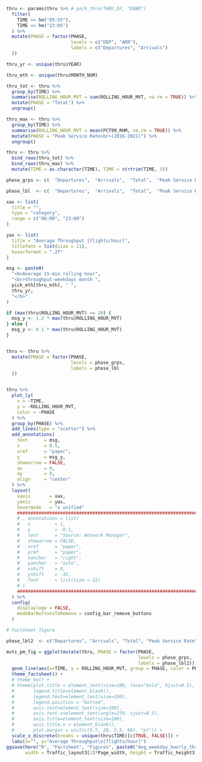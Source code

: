 
```r

thru <- params$thru %>% # pack_thru(THRU_DF, "EBBR")
  filter(
    TIME >= hm("05:55"),
    TIME <= hm("23:05")
  ) %>%
  mutate(PHASE = factor(PHASE,
                        levels = c("DEP", "ARR"),
                        labels = c("Departures", "Arrivals")
  ))

thru_yr <- unique(thru$YEAR)

thru_mth <- unique(thru$MONTH_NUM)

thru_tot <- thru %>%
  group_by(TIME) %>%
  summarise(ROLLING_HOUR_MVT = sum(ROLLING_HOUR_MVT, na.rm = TRUE)) %>%
  mutate(PHASE = "Total") %>%
  ungroup()

thru_max <- thru %>%
  group_by(TIME) %>%
  summarise(ROLLING_HOUR_MVT = mean(PCT99_RHM, na.rm = TRUE)) %>%
  mutate(PHASE = "Peak Service Rate<br>(2016-2021)") %>%
  ungroup()

thru <- thru %>%
  bind_rows(thru_tot) %>%
  bind_rows(thru_max) %>%
  mutate(TIME = as.character(TIME), TIME = strtrim(TIME, 5))

phase_grps <- c(  "Departures",  "Arrivals",  "Total",  "Peak Service Rate<br>(2016-2021)")

phase_lbl  <- c(  "Departures",  "Arrivals",  "Total",  "Peak Service Rate<br>(2016-2021)")

xax <- list(
  title = "",
  type = "category",
  range = c("06:00", "23:00")
)

yax <- list(
  title = "Average Throughput [flights/hour]",
  titlefont = list(size = 11),
  hoverformat = ".2f"
)

msg <- paste0(
  "<b>Average 15-min rolling hour",
  "<br>throughput-weekdays month ",
  pick_mth[thru_mth], " ",
  thru_yr,
  "</b>"
)

if (max(thru$ROLLING_HOUR_MVT) <= 20) {
  msg_y <- 1.2 * max(thru$ROLLING_HOUR_MVT)
} else {
  msg_y <- 0.1 * max(thru$ROLLING_HOUR_MVT)
}


thru <- thru %>%
  mutate(PHASE = factor(PHASE,
                        levels = phase_grps,
                        labels = phase_lbl
  ))


thru %>%
  plot_ly(
    x = ~TIME,
    y = ~ROLLING_HOUR_MVT,
    color = ~PHASE
  ) %>%
  group_by(PHASE) %>%
  add_lines(type = "scatter") %>%
  add_annotations(
    text      = msg,
    x         = 0.5,
    xref      = "paper",
    y         = msg_y,
    showarrow = FALSE,
    ax        = 0,
    ay        = 0,
    align     = "center"
  ) %>%
  layout(
    xaxis       = xax,
    yaxis       = yax,
    hovermode   = "x unified"
    ##############################################################################
    # , annotations = list(
    #   x         = 1,
    #   y         = -0.1,
    #   text      = "Source: Network Manager",
    #   showarrow = FALSE,
    #   xref      = "paper",
    #   yref      = "paper",
    #   xanchor   = "right",
    #   yanchor   = "auto",
    #   xshift    = 0,
    #   yshift    = -35,
    #   font      = list(size = 12)
    # )
    ##############################################################################
  ) %>%
  config(
    displaylogo = FALSE,
    modeBarButtonsToRemove = config_bar_remove_buttons
  )

```

```r

# Factsheet figure

phase_lbl2  <- c("Departures", "Arrivals", "Total", "Peak Service Rate\n(2016-2021)")

mvts_pm_fig = ggplot(mutate(thru, PHASE = factor(PHASE,
                                                 levels = phase_grps,
                                                 labels = phase_lbl2))) +
  geom_line(aes(x=TIME, y = ROLLING_HOUR_MVT, group = PHASE, color = PHASE), size=linesize_factsheet) +
  theme_factsheet() +
  # theme_bw() +
  # theme(plot.title = element_text(size=100, face="bold", hjust=0.5),
  #       legend.title=element_blank(),
  #       legend.text=element_text(size=100),
  #       legend.position = "bottom",
  #       axis.text=element_text(size=100),
  #       axis.text.x=element_text(angle=270, vjust=0.5),
  #       axis.title=element_text(size=100),
  #       axis.title.x = element_blank(),
  #       plot.margin = unit(c(5.5, 20, 5.5, 60), "pt")) +
  scale_x_discrete(breaks = unique(thru$TIME)[c(TRUE, FALSE)]) +
  labs(x="", y="Average Throughput\n[flights/hour]")
ggsave(here("R", "Factsheet", "Figures", paste0("Avg_weekday_hourly_throughput_", params$icao, ".png")), 
       width = Traffic_layout3[1]*Page_width, height = Traffic_height3, units = "cm", dpi=100, limitsize = FALSE)

```
